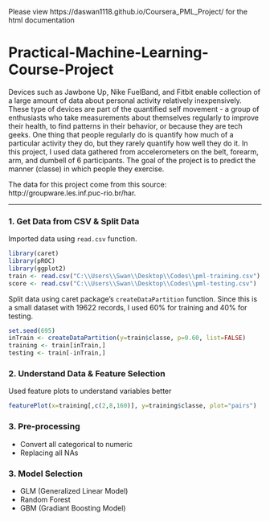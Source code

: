 Please view https://daswan1118.github.io/Coursera_PML_Project/ for the html documentation

# Practical-Machine-Learning-Course-Project
Devices such as Jawbone Up, Nike FuelBand, and Fitbit enable collection of a large amount of data about personal activity relatively inexpensively. These type of devices are part of the quantified self movement - a group of enthusiasts who take measurements about themselves regularly to improve their health, to find patterns in their behavior, or because they are tech geeks. One thing that people regularly do is quantify how much of a particular activity they do, but they rarely quantify how well they do it. In this project, I used data gathered from accelerometers on the belt, forearm, arm, and dumbell of 6 participants. The goal of the project is to predict the manner (classe) in which people they exercise. 

The data for this project come from this source: http://groupware.les.inf.puc-rio.br/har.


***

### 1. Get Data from CSV & Split Data

Imported data using `read.csv` function.

```r
library(caret)
library(pROC)
library(ggplot2)
train <- read.csv("C:\\Users\\Swan\\Desktop\\Codes\\pml-training.csv")
score <- read.csv("C:\\Users\\Swan\\Desktop\\Codes\\pml-testing.csv")
```

Split data using caret package's `createDataPartition` function. Since this is a small dataset with 19622 records, I used 60% for training and 40% for testing. 

```r
set.seed(695)
inTrain <- createDataPartition(y=train$classe, p=0.60, list=FALSE)
training <- train[inTrain,]
testing <- train[-inTrain,]
```

### 2. Understand Data & Feature Selection

Used feature plots to understand variables better

```r
featurePlot(x=training[,c(2,8,160)], y=training$classe, plot="pairs")
```



### 3. Pre-processing
- Convert all categorical to numeric
- Replacing all NAs


### 3. Model Selection
- GLM (Generalized Linear Model)
- Random Forest
- GBM (Gradiant Boosting Model)
